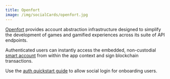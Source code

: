 ```yaml
---
title: Openfort
image: /img/socialCards/openfort.jpg
---
```


[Openfort](https://openfort.xyz) provides account abstraction infrastructure designed to simplify 
the development of games and gamified experiences across its suite of API endpoints. 

Authenticated users can instantly access the embedded, non-custodial [smart account](https://openfort.xyz/docs/security#smart-contract-accounts) from within the app context and sign blockchain transactions.

Use the [auth quickstart guide](https://openfort.io/docs/products/kit/react/quickstart) to allow 
social login for onboarding users.
